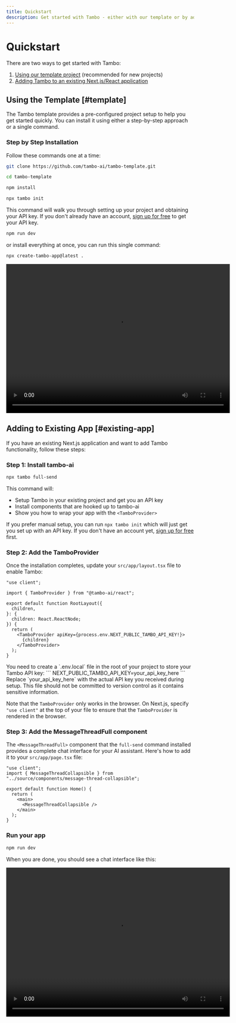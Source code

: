 ```yaml
---
title: Quickstart
description: Get started with Tambo - either with our template or by adding to your existing app
---
```


# Quickstart

There are two ways to get started with Tambo:

1. [Using our template project](#template) (recommended for new projects)
2. [Adding Tambo to an existing Next.js/React application](#existing-app)

## Using the Template [#template]

The Tambo template provides a pre-configured project setup to help you get started quickly. You can install it using either a step-by-step approach or a single command.

### Step by Step Installation

Follow these commands one at a time:

```bash title="Clone the template repository"
git clone https://github.com/tambo-ai/tambo-template.git
```

```bash title="Navigate to the project directory"
cd tambo-template
```

```bash title="Install dependencies"
npm install
```

```bash title="Initialize Tambo"
npx tambo init
```

This command will walk you through setting up your project and obtaining your API key. If you don't already have an account, <a href="/dashboard" className="text-primary hover:underline font-medium">sign up for free</a> to get your API key.

```bash title="Run the app"
npm run dev
```

or install everything at once, you can run this single command:

```bash title="Quick installation"
npx create-tambo-app@latest .
```

<div className="flex justify-center my-6">
  <video
    controls
    className="rounded-lg border shadow-sm"
    width="600"
    height="400"
  >
    <source src="/assets/docs/template-demo.mp4" type="video/mp4" />
    Your browser does not support the video tag.
  </video>
</div>

## Adding to Existing App [#existing-app]

If you have an existing Next.js application and want to add Tambo functionality, follow these steps:

### Step 1: Install tambo-ai

```bash
npx tambo full-send
```

This command will:

- Setup Tambo in your existing project and get you an API key
- Install components that are hooked up to tambo-ai
- Show you how to wrap your app with the `<TamboProvider>`

If you prefer manual setup, you can run `npx tambo init` which will just get you set up with an API key. If you don't have an account yet, <a href="/dashboard" className="text-primary hover:underline font-medium">sign up for free</a> first.

### Step 2: Add the TamboProvider

Once the installation completes, update your `src/app/layout.tsx` file to enable Tambo:

```tsx title="src/app/layout.tsx"
"use client";

import { TamboProvider } from "@tambo-ai/react";

export default function RootLayout({
  children,
}: {
  children: React.ReactNode;
}) {
  return (
    <TamboProvider apiKey={process.env.NEXT_PUBLIC_TAMBO_API_KEY!}>
      {children}
    </TamboProvider>
  );
}
```

<Callout type="info" title="API Key Setup">
  You need to create a `.env.local` file in the root of your project to store your Tambo API key:
  ```
  NEXT_PUBLIC_TAMBO_API_KEY=your_api_key_here
  ```
  Replace `your_api_key_here` with the actual API key you received during setup. This file should not be committed to version control as it contains sensitive information.
</Callout>

Note that the `TamboProvider` only works in the browser. On Next.js, specify
`"use client"` at the top of your file to ensure that the `TamboProvider` is
rendered in the browser.

### Step 3: Add the MessageThreadFull component

The `<MessageThreadFull>` component that the `full-send` command installed provides a complete chat interface for your AI assistant. Here's how to add it to your `src/app/page.tsx` file:

```tsx title="src/app/page.tsx"
"use client";
import { MessageThreadCollapsible } from "../source/components/message-thread-collapsible";

export default function Home() {
  return (
    <main>
      <MessageThreadCollapsible />
    </main>
  );
}
```

### Run your app

```bash
npm run dev
```

When you are done, you should see a chat interface like this:

<div className="flex justify-center my-6">
  <video
    controls
    className="rounded-lg border shadow-sm"
    width="600"
    height="400"
  >
    <source src="/assets/docs/quickstart-demo.mp4" type="video/mp4" />
    Your browser does not support the video tag.
  </video>
</div>
